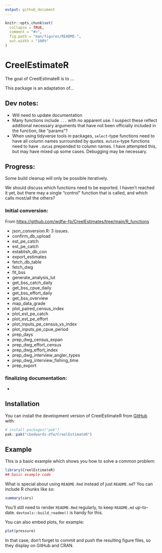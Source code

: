 ```yaml
---
output: github_document
---
```


<!-- README.md is generated from README.Rmd. Please edit that file -->

```r
knitr::opts_chunk$set(
  collapse = TRUE,
  comment = "#>",
  fig.path = "man/figures/README-",
  out.width = "100%"
)
```

# CreelEstimateR

<!-- badges: start -->
<!-- badges: end -->

The goal of CreelEstimateR is to ...

This package is an adaptation of...

## Dev notes:

- Will need to update documentation
- Many functions include `...` with no apparent use. I suspect these reflect additional
necessary arguments that have not been officially included in the function, like "params"?
- When using tidyverse tools in packages, `select`-type functions need to have all column 
names surrounded by quotes. `mutate`-type functions need to have `.data$` prepended to 
column names. I have attempted this, but may have mixed up some cases. Debugging may be necessary.

## Progress:

Some build cleanup will only be possible iteratively.

We should discuss which functions need to be exported. I haven't reached it yet, but there
may a single "control" function that is called, and which calls most/all the others?

### Initial conversion:

From [https://github.com/wdfw-fp/CreelEstimates/tree/main/R_functions](https://github.com/wdfw-fp/CreelEstimates/tree/main/R_functions)

- json_conversion.R: 3 issues.
- confirm_db_upload
- est_pe_catch
- est_pe_catch
- establish_db_con
- export_estimates
- fetch_db_table
- fetch_dwg
- fit_bss
- generate_analysis_lut
- get_bss_catch_daily
- get_bss_cpue_daily
- get_bss_effort_daily
- get_bss_overview
- map_data_grade
- plot_paired_census_index
- plot_est_pe_catch
- plot_est_pe_effort
- plot_inputs_pe_census_vs_index
- plot_inputs_pe_cpue_period
- prep_days
- prep_dwg_census_expan
- prep_dwg_effort_census
- prep_dwg_effort_index
- prep_dwg_interview_angler_types
- prep_dwg_interview_fishing_time
- prep_export


### finalizing documentation:

-

## Installation

You can install the development version of CreelEstimateR from [GitHub](https://github.com/) with:

``` r
# install.packages("pak")
pak::pak("cbedwards-dfw/CreelEstimateR")
```

## Example

This is a basic example which shows you how to solve a common problem:

```r
library(CreelEstimateR)
## basic example code
```

What is special about using `README.Rmd` instead of just `README.md`? You can include R chunks like so:

```r
summary(cars)
```

You'll still need to render `README.Rmd` regularly, to keep `README.md` up-to-date. `devtools::build_readme()` is handy for this.

You can also embed plots, for example:

```r
plot(pressure)
```

In that case, don't forget to commit and push the resulting figure files, so they display on GitHub and CRAN.

